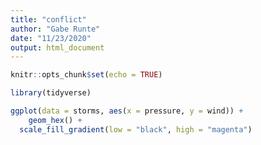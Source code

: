 ```yaml
---
title: "conflict"
author: "Gabe Runte"
date: "11/23/2020"
output: html_document
---
```


```r
knitr::opts_chunk$set(echo = TRUE)

library(tidyverse)
```

```r
ggplot(data = storms, aes(x = pressure, y = wind)) +
    geom_hex() +
  scale_fill_gradient(low = "black", high = "magenta")
```

